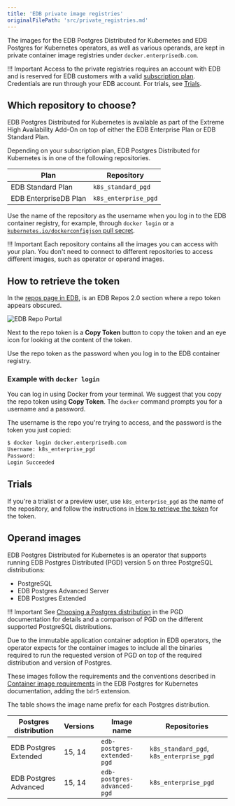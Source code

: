 ```yaml
---
title: 'EDB private image registries'
originalFilePath: 'src/private_registries.md'
---
```


The images for the EDB Postgres Distributed for Kubernetes and EDB Postgres for
Kubernetes operators, as well as various operands, are kept in private
container image registries under `docker.enterprisedb.com`.

!!! Important
    Access to the private registries requires an account with EDB and is
    reserved for EDB customers with a valid [subscription plan](https://www.enterprisedb.com/products/plans-comparison#selfmanagedenterpriseplan).
    Credentials are run through your EDB account.
    For trials, see [Trials](#trials).

## Which repository to choose?

EDB Postgres Distributed for Kubernetes is available as part of the Extreme
High Availability Add-On on top of either the EDB Enterprise Plan or EDB
Standard Plan.

Depending on your subscription plan, EDB Postgres Distributed for Kubernetes
is in one of the following repositories.

| Plan                  | Repository           |
| --------------------- | -------------------- |
| EDB Standard Plan     | `k8s_standard_pgd`   |
| EDB EnterpriseDB Plan | `k8s_enterprise_pgd` |

Use the name of the repository as the username when you
log in to the EDB container registry, for example, through `docker login` or a
[`kubernetes.io/dockerconfigjson` pull secret](https://kubernetes.io/docs/concepts/configuration/secret/#secret-types).

!!! Important
    Each repository contains all the images you can access with your plan.
    You don't need to connect to different repositories to access different
    images, such as operator or operand images.

## How to retrieve the token

In the [repos page in EDB](https://www.enterprisedb.com/repos-downloads),
is an EDB Repos 2.0 section where a repo token appears obscured.

![EDB Repo Portal](images/edb-repo-portal.png)

Next to the repo token is a **Copy Token** button to copy the token and an eye icon
for looking at the content of the token.

Use the repo token as the password when you log in to the EDB
container registry.

### Example with `docker login`

You can log in using Docker from your terminal. We suggest that you
copy the repo token using **Copy Token**. The `docker` command prompts you for a username and a password.

The username is the repo you're trying to access,
and the password is the token you just copied:

```sh
$ docker login docker.enterprisedb.com  
Username: k8s_enterprise_pgd
Password: 
Login Succeeded
```

## Trials

If you're a trialist or a preview user, use `k8s_enterprise_pgd` as the name
of the repository, and follow the instructions in
[How to retrieve the token](#how-to-retrieve-the-token) for the token.

## Operand images

EDB Postgres Distributed for Kubernetes is an operator that supports running
EDB Postgres Distributed (PGD) version 5 on three PostgreSQL distributions:

-   PostgreSQL
-   EDB Postgres Advanced Server
-   EDB Postgres Extended

!!! Important
    See [Choosing a Postgres distribution](/pgd/latest/choosing_server/)
    in the PGD documentation for details and a comparison of PGD on the
    different supported PostgreSQL distributions.

Due to the immutable application container adoption in EDB operators, the
operator expects for the container images to include all the binaries required
to run the requested version of PGD on top of the required distribution and
version of Postgres.

These images follow the requirements and the conventions described in 
[Container image requirements](/postgres_for_kubernetes/latest/container_images/)
in the EDB Postgres for Kubernetes documentation, adding the `bdr5`
extension.

The table shows the image name prefix for each Postgres distribution.

| Postgres distribution | Versions | Image name                  | Repositories                             |
| --------------------- | -------- | --------------------------- | ---------------------------------------- |
| EDB Postgres Extended | 15, 14   | `edb-postgres-extended-pgd` | `k8s_standard_pgd`, `k8s_enterprise_pgd` |
| EDB Postgres Advanced | 15, 14   | `edb-postgres-advanced-pgd` | `k8s_enterprise_pgd`                     |

